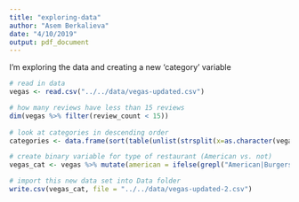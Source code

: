 ```yaml
---
title: "exploring-data"
author: "Asem Berkalieva"
date: "4/10/2019"
output: pdf_document
---
```


I'm exploring the data and creating a new 'category' variable
 
```r
# read in data
vegas <- read.csv("../../data/vegas-updated.csv")

# how many reviews have less than 15 reviews
dim(vegas %>% filter(review_count < 15))
 
# look at categories in descending order
categories <- data.frame(sort(table(unlist(strsplit(x=as.character(vegas$categories), split=";"))), decreasing=TRUE))

# create binary variable for type of restaurant (American vs. not)
vegas_cat <- vegas %>% mutate(american = ifelse(grepl("American|Burgers|Steak", categories), "1", "0"))

# import this new data set into Data folder
write.csv(vegas_cat, file = "../../data/vegas-updated-2.csv")
```











